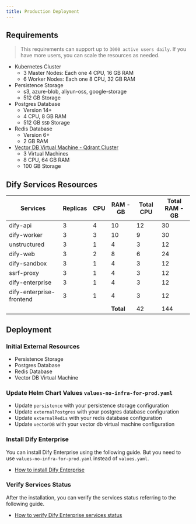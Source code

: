 ```yaml
---
title: Production Deployment
---
```


## Requirements
> This requirements can support up to `3000 active users daily`. If you have more users, you can scale the resources as needed.

- Kubernetes Cluster
    - 3 Master Nodes: Each one 4 CPU, 16 GB RAM
    - 6 Worker Nodes: Each one 8 CPU, 32 GB RAM
- Persistence Storage
    - s3, azure-blob, aliyun-oss, google-storage
    - 512 GB Storage
- Postgres Database
    - Version 14+
    - 4 CPU, 8 GB RAM
    - 512 GB `SSD` Storage
- Redis Database
    - Version 6+
    - 2 GB RAM
- [Vector DB Virtual Machine - Qdrant Cluster](../configuration/qdrant/qdrant-cluster.md)
    - 3 Virtual Machines
    - 8 CPU, 64 GB RAM
    - 100 GB Storage

## Dify Services Resources

| Services                 | Replicas  | CPU  | RAM - GB  | Total CPU | Total RAM - GB |
| ------------------------ | --------- | ---- | --------- | --------- | -------------- |
| dify-api                 | 3         | 4    | 10        | 12        | 30             |
| dify-worker              | 3         | 3    | 10        | 9         | 30             |
| unstructured             | 3         | 1    | 4         | 3         | 12             |
| dify-web                 | 3         | 2    | 8         | 6         | 24             |
| dify-sandbox             | 3         | 1    | 4         | 3         | 12             |
| ssrf-proxy               | 3         | 1    | 4         | 3         | 12             |
| dify-enterprise          | 3         | 1    | 4         | 3         | 12             |
| dify-enterprise-frontend | 3         | 1    | 4         | 3         | 12             |
|                          |           |      | **Total** | 42        | 144            |

## Deployment
### Initial External Resources
- Persistence Storage
- Postgres Database
- Redis Database
- Vector DB Virtual Machine

### Update Helm Chart Values `values-no-infra-for-prod.yaml`
- Update `persistence` with your persistence storage configuration
- Update `externalPostgres` with your postgres database configuration
- Update `externalRedis` with your redis database configuration
- Update `vectorDB` with your vector db virtual machine configuration

### Install Dify Enterprise
You can install Dify Enterprise using the following guide. But you need to use `values-no-infra-for-prod.yaml` instead of `values.yaml`.
- [How to install Dify Enterprise](../quick-start/kubernetes.md)

### Verify Services Status
After the installation, you can verify the services status referring to the following guide.
- [How to verify Dify Enterprise services status](./verify-services-status.md)